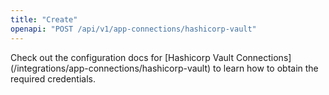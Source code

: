 ```yaml
---
title: "Create"
openapi: "POST /api/v1/app-connections/hashicorp-vault"
---
```


<Note>
    Check out the configuration docs for [Hashicorp Vault Connections](/integrations/app-connections/hashicorp-vault) to learn how to obtain the required credentials.
</Note>
